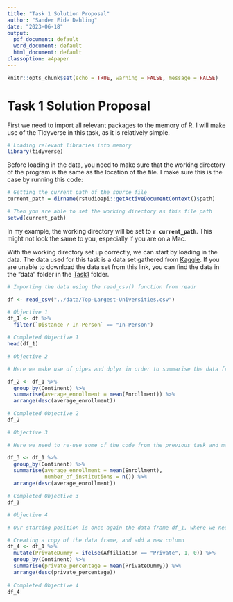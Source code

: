```yaml
---
title: "Task 1 Solution Proposal"
author: "Sander Eide Dahling"
date: "2023-06-18"
output:
  pdf_document: default
  word_document: default
  html_document: default
classoption: a4paper
---
```


```r
knitr::opts_chunk$set(echo = TRUE, warning = FALSE, message = FALSE)
```

# Task 1 Solution Proposal
First we need to import all relevant packages to the memory of R. I will make use of the Tidyverse in this task, as it is relatively simple.

```r
# Loading relevant libraries into memory
library(tidyverse)
```

Before loading in the data, you need to make sure that the working directory of the program is the same as the location of the file. I make sure this is the case by running this code:

```r
# Getting the current path of the source file
current_path = dirname(rstudioapi::getActiveDocumentContext()$path)

# Then you are able to set the working directory as this file path
setwd(current_path)
```

In my example, the working directory will be set to **`r current_path`**. This might not look the same to you, especially if you are on a Mac.

With the working directory set up correctly, we can start by loading in the data. The data used for this task is a data set gathered from [Kaggle](https://www.kaggle.com/datasets/drahulsingh/top-largest-universities). If you are unable to download the data set from this link, you can find the data in the "data" folder in the [Task1](https://github.com/sander-ed/nhh-course-help/blob/main/GUIDES/Data-Science-Academy/R-Training-Tasks/Task1-Top-Unis/data/Top-Largest-Universities.csv) folder. 

```r
# Importing the data using the read_csv() function from readr

df <- read_csv("../data/Top-Largest-Universities.csv")

# Objective 1
df_1 <- df %>%
  filter(`Distance / In-Person` == "In-Person")

# Completed Objective 1
head(df_1)
```

```r
# Objective 2

# Here we make use of pipes and dplyr in order to summarise the data frame by Continent, and compute the mean of the enrollment for each continent. Lastly we use the arrange function in dplyr to sort the newly created column in descending order.

df_2 <- df_1 %>% 
  group_by(Continent) %>% 
  summarise(average_enrollment = mean(Enrollment)) %>% 
  arrange(desc(average_enrollment))

# Completed Objective 2
df_2
```
```r
# Objective 3

# Here we need to re-use some of the code from the previous task and make some changes to the summarise function.

df_3 <- df_1 %>% 
  group_by(Continent) %>% 
  summarise(average_enrollment = mean(Enrollment),
            number_of_institutions = n()) %>% 
  arrange(desc(average_enrollment))

# Completed Objective 3
df_3
```

```r
# Objective 4

# Our starting position is once again the data frame df_1, where we need to create a new summarisation function in order to calculate a percentage.

# Creating a copy of the data frame, and add a new column
df_4 <- df_1 %>% 
  mutate(PrivateDummy = ifelse(Affiliation == "Private", 1, 0)) %>% 
  group_by(Continent) %>% 
  summarise(private_percentage = mean(PrivateDummy)) %>% 
  arrange(desc(private_percentage))
  
# Completed Objective 4  
df_4
```


